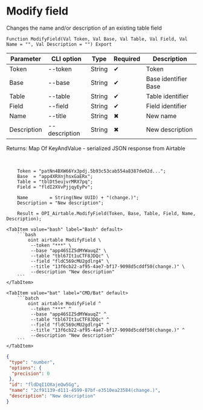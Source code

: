 ﻿---
sidebar_position: 2
description: Modify field and other functions to work with Airtable in the Open Integration Package, a free open-source integration library for 1C:Enterprise 8, OneScript and CLI
keywords: [1C, 1С, 1С:Enterprise, 1С:Enterprise 8.3, API, Integration, Services, Exchange, OneScript, CLI, Airtable]
---


# Modify field
 Changes the name and/or description of an existing table field



`Function ModifyField(Val Token, Val Base, Val Table, Val Field, Val Name = "", Val Description = "") Export`

  | Parameter | CLI option | Type | Required | Description |
  |-|-|-|-|-|
  | Token | --token | String | &#x2714; | Token |
  | Base | --base | String | &#x2714; | Base identifier Base |
  | Table | --table | String | &#x2714; | Table identifier |
  | Field | --field | String | &#x2714; | Field identifier |
  | Name | --title | String | &#x2716; | New name |
  | Description | --description | String | &#x2716; | New description |

  
  Returns:  Map Of KeyAndValue - serialized JSON response from Airtable

<br/>




```bsl title="1C:Enterprise/OneScript code example"
    Token = "patNn4BXW66Yx3pdj.5b93c53cab554a8387de02d...";
    Base  = "app4XRXnjhsxGaERx";
    Table = "tblDt5eujvrMRX7pq";
    Field = "fldI2XVvPjjqyEyPv";

    Name        = String(New UUID) + "(change.)";
    Description = "New description";

    Result = OPI_Airtable.ModifyField(Token, Base, Table, Field, Name, Description);
```
 

 <Tabs>
  
    <TabItem value="bash" label="Bash" default>
        ```bash
            oint airtable ModifyField \
             --token "***" \
             --base "app46SIZ5dMYWauqZ" \
             --table "tbl67It1uCTF8JDQc" \
             --field "fldC569cMU2gdlrg4" \
             --title "13f6cb22-af95-4ae7-bf17-9098d5cddf50(change.)" \
             --description "New description"
        ```
    </TabItem>
  
    <TabItem value="bat" label="CMD/Bat" default>
        ```batch
            oint airtable ModifyField ^
             --token "***" ^
             --base "app46SIZ5dMYWauqZ" ^
             --table "tbl67It1uCTF8JDQc" ^
             --field "fldC569cMU2gdlrg4" ^
             --title "13f6cb22-af95-4ae7-bf17-9098d5cddf50(change.)" ^
             --description "New description"
        ```
    </TabItem>
</Tabs>


```json title="Result"
{
 "type": "number",
 "options": {
  "precision": 0
 },
 "id": "fldDqI1OXajeQw5Gg",
 "name": "2cf91139-d111-4599-87bf-e3510ea23584(change.)",
 "description": "New description"
}
```
